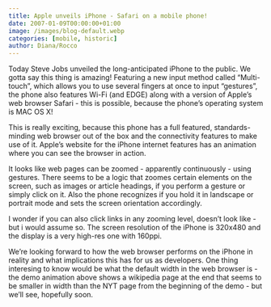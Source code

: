 ```yaml
---
title: Apple unveils iPhone - Safari on a mobile phone!
date: 2007-01-09T00:00:00+01:00
image: /images/blog-default.webp
categories: [mobile, historic]
author: Diana/Rocco
---
```


<div class="entry-content">
Today Steve Jobs unveiled the long-anticipated iPhone to the public. We gotta say this thing is amazing! Featuring a new input method called “Multi-touch”, which allows you to use several fingers at once to input “gestures”, the phone also features Wi-Fi (and EDGE) along with a version of Apple’s web browser Safari - this is possible, because the phone’s operating system is MAC OS X!



This is really exciting, because this phone has a full featured, standards-minding web browser out of the box and the connectivity features to make use of it. Apple’s website for the iPhone internet features has an animation where you can see the browser in action.



It looks like web pages can be zoomed - apparently continuously - using gestures. There seems to be a logic that zoomes certain elements on the screen, such as images or article headings, if you perform a gesture or simply click on it. Also the phone recognizes if you hold it in landscape or portrait mode and sets the screen orientation accordingly.



I wonder if you can also click links in any zooming level, doesn’t look like - but i would assume so. The screen resolution of the iPhone is 320x480 and the display is a very high-res one with 160ppi.



We’re looking forward to how the web browser performs on the iPhone in reality and what implications this has for us as developers. One thing interesing to know would be what the default width in the web browser is - the demo animation above shows a wikipedia page at the end that seems to be smaller in width than the NYT page from the beginning of the demo - but we’ll see, hopefully soon.
</div>

